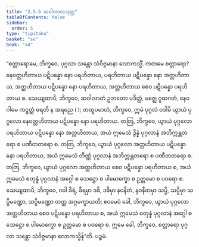```yaml
---
title: "2.5.5 ဆဝါလာတသုတ္တ"
tableOfContents: false
sidebar:
  order: 5
type: "tipitaka"
basket: "su"
book: "a4"
---
```



<DynamicBreadcrumb />

<Division number="95" book="a4" e="ch" v="15" p="407">

<Paragraph number="638" book="a4">
“စတ္တာရောမေ, ဘိက္ခဝေ, ပုဂ္ဂလာ သန္တော သံဝိဇ္ဇမာနာ လောကသ္မိံ. ကတမေ စတ္တာရော? နေဝတ္တဟိတာယ ပဋိပန္နော နော ပရဟိတာယ, ပရဟိတာယ ပဋိပန္နော နော အတ္တဟိတာယ, အတ္တဟိတာယ ပဋိပန္နော နော ပရဟိတာယ, အတ္တဟိတာယ စေဝ ပဋိပန္နော ပရဟိတာယ စ.
</Paragraph>

<Paragraph number="639" book="a4">
သေယျထာပိ, ဘိက္ခဝေ, ဆဝါလာတံ ဥဘတော ပဒိတ္တံ, မဇ္ဈေ ဂူထဂတံ, နေဝ ဂါမေ ကဋ္ဌတ္ထံ ဖရတိ န အရညေ ( ); တထူပမာဟံ, ဘိက္ခဝေ, ဣမံ ပုဂ္ဂလံ ဝဒါမိ ယွာယံ ပုဂ္ဂလော နေဝတ္တဟိတာယ ပဋိပန္နော နော ပရဟိတာယ.
</Paragraph>

<Paragraph number="640" book="a4">
တတြ, ဘိက္ခဝေ, ယွာယံ ပုဂ္ဂလော ပရဟိတာယ ပဋိပန္နော နော အတ္တဟိတာယ, အယံ ဣမေသံ ဒွိန္နံ ပုဂ္ဂလာနံ အဘိက္ကန္တတရော စ ပဏီတတရော စ. တတြ, ဘိက္ခဝေ, ယွာယံ ပုဂ္ဂလော အတ္တဟိတာယ ပဋိပန္နော နော ပရဟိတာယ, အယံ ဣမေသံ တိဏ္ဏံ ပုဂ္ဂလာနံ အဘိက္ကန္တတရော စ ပဏီတတရော စ. တတြ, ဘိက္ခဝေ, ယွာယံ ပုဂ္ဂလော အတ္တဟိတာယ စေဝ ပဋိပန္နော ပရဟိတာယ စ, အယံ ဣမေသံ စတုန္နံ ပုဂ္ဂလာနံ အဂ္ဂေါ စ သေဋ္ဌော စ ပါမောက္ခော စ ဥတ္တမော စ ပဝရော စ.
</Paragraph>

<Paragraph number="641" book="a4">
သေယျထာပိ, ဘိက္ခဝေ, ဂဝါ ခီရံ, ခီရမှာ ဒဓိ, ဒဓိမှာ နဝနီတံ, နဝနီတမှာ သပ္ပိ, သပ္ပိမှာ သပ္ပိမဏ္ဍော, သပ္ပိမဏ္ဍော တတ္ထ အဂ္ဂမက္ခာယတိ; ဧဝမေဝံ ခေါ, ဘိက္ခဝေ, ယွာယံ ပုဂ္ဂလော အတ္တဟိတာယ စေဝ ပဋိပန္နော ပရဟိတာယ စ, အယံ ဣမေသံ စတုန္နံ ပုဂ္ဂလာနံ အဂ္ဂေါ စ သေဋ္ဌော စ ပါမောက္ခော စ ဥတ္တမော စ ပဝရော စ. ဣမေ ခေါ, ဘိက္ခဝေ, စတ္တာရော ပုဂ္ဂလာ သန္တော သံဝိဇ္ဇမာနာ လောကသ္မိန်”တိ.

</Paragraph>
</Division>

<Paragraph number="642" type="center" book="a4">
ပဉ္စမံ.
</Paragraph>